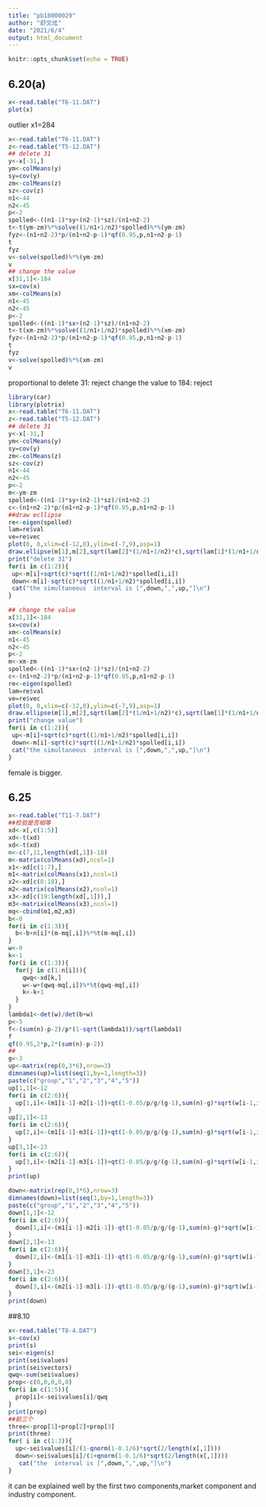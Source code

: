 ```yaml
---
title: "pb18000029"
author: "舒文炫"
date: "2021/6/4"
output: html_document
---
```


```r
knitr::opts_chunk$set(echo = TRUE)
```

## 6.20(a)
```r
x<-read.table("T6-11.DAT")
plot(x)
```
outlier x1=284
```r
x<-read.table("T6-11.DAT")
z<-read.table("T5-12.DAT")
## delete 31
y<-x[-31,]
ym<-colMeans(y)
sy=cov(y)
zm<-colMeans(z)
sz<-cov(z)
n1<-44
n2<-45
p<-2
spolled<-((n1-1)*sy+(n2-1)*sz)/(n1+n2-2)
t<-t(ym-zm)%*%solve((1/n1+1/n2)*spolled)%*%(ym-zm)
fyz<-(n1+n2-2)*p/(n1+n2-p-1)*qf(0.95,p,n1+n2-p-1)
t
fyz
v<-solve(spolled)%*%(ym-zm)
v
## change the value
x[31,1]<-184
sx=cov(x)
xm<-colMeans(x)
n1<-45
n2<-45
p<-2
spolled<-((n1-1)*sx+(n2-1)*sz)/(n1+n2-2)
t<-t(xm-zm)%*%solve((1/n1+1/n2)*spolled)%*%(xm-zm)
fyz<-(n1+n2-2)*p/(n1+n2-p-1)*qf(0.95,p,n1+n2-p-1)
t
fyz
v<-solve(spolled)%*%(xm-zm)
v
```
proportional to 
delete 31: reject
change the value to 184: reject
```r
library(car)
library(plotrix)
x<-read.table("T6-11.DAT")
z<-read.table("T5-12.DAT")
## delete 31
y<-x[-31,]
ym<-colMeans(y)
sy=cov(y)
zm<-colMeans(z)
sz<-cov(z)
n1<-44
n2<-45
p<-2
m<-ym-zm
spolled<-((n1-1)*sy+(n2-1)*sz)/(n1+n2-2)
c<-(n1+n2-2)*p/(n1+n2-p-1)*qf(0.95,p,n1+n2-p-1)
##draw ecllipse
re<-eigen(spolled)
lam=re$val
ve=re$vec
plot(0, 0,xlim=c(-12,0),ylim=c(-7,9),asp=1)
draw.ellipse(m[1],m[2],sqrt(lam[2]*(1/n1+1/n2)*c),sqrt(lam[1]*(1/n1+1/n2)*c),angle=-atan(ve[1,1]/ve[2,1]),deg=FALSE)
print("delete 31")
for(i in c(1:2)){
 up<-m[i]+sqrt(c)*sqrt((1/n1+1/n2)*spolled[i,i])
 down<-m[i]-sqrt(c)*sqrt((1/n1+1/n2)*spolled[i,i])
 cat("the simultaneous  interval is [",down,",",up,"]\n")
}

## change the value
x[31,1]<-184
sx=cov(x)
xm<-colMeans(x)
n1<-45
n2<-45
p<-2
m<-xm-zm
spolled<-((n1-1)*sx+(n2-1)*sz)/(n1+n2-2)
c<-(n1+n2-2)*p/(n1+n2-p-1)*qf(0.95,p,n1+n2-p-1)
re<-eigen(spolled)
lam=re$val
ve=re$vec
plot(0, 0,xlim=c(-12,0),ylim=c(-7,9),asp=1)
draw.ellipse(m[1],m[2],sqrt(lam[2]*(1/n1+1/n2)*c),sqrt(lam[1]*(1/n1+1/n2)*c),angle=-atan(ve[1,1]/ve[2,1]),deg=FALSE)
print("change value")
for(i in c(1:2)){
 up<-m[i]+sqrt(c)*sqrt((1/n1+1/n2)*spolled[i,i])
 down<-m[i]-sqrt(c)*sqrt((1/n1+1/n2)*spolled[i,i])
 cat("the simultaneous  interval is [",down,",",up,"]\n")
}

```
female is bigger.

## 6.25
```r
x<-read.table("T11-7.DAT")
##检验是否相等
xd<-x[,c(1:5)]
xd<-t(xd)
xd<-t(xd)
n<-c(7,11,length(xd[,1])-18)
m<-matrix(colMeans(xd),ncol=1)
x1<-xd[c(1:7),]
m1<-matrix(colMeans(x1),ncol=1)
x2<-xd[c(8:18),]
m2<-matrix(colMeans(x2),ncol=1)
x3<-xd[c(19:length(xd[,1])),]
m3<-matrix(colMeans(x3),ncol=1)
mq<-cbind(m1,m2,m3)
b<-0
for(i in c(1:3)){
  b<-b+n[i]*(m-mq[,i])%*%t(m-mq[,i])
}
w<-0
k<-1
for(i in c(1:3)){
  for(j in c(1:n[i])){
    qwq<-xd[k,]
    w<-w+(qwq-mq[,i])%*%t(qwq-mq[,i])
    k<-k+1
  }
}
lambda1<-det(w)/det(b+w)
p<-5
f<-(sum(n)-p-2)/p*(1-sqrt(lambda1))/sqrt(lambda1)
f
qf(0.95,2*p,2*(sum(n)-p-2))
##
g<-3
up<-matrix(rep(0,3*6),nrow=3)
dimnames(up)=list(seq(1,by=1,length=3))
paste(c("group","1","2","3","4","5"))
up[1,1]<-12
for(i in c(2:6)){
  up[1,i]<-(m1[i-1]-m2[i-1])+qt(1-0.05/p/g/(g-1),sum(n)-g)*sqrt(w[i-1,i-1]/(sum(n)-g)*(1/n[1]+1/n[2]))
}
up[2,1]<-13
for(i in c(2:6)){
  up[2,i]<-(m1[i-1]-m3[i-1])+qt(1-0.05/p/g/(g-1),sum(n)-g)*sqrt(w[i-1,i-1]/(sum(n)-g)*(1/n[1]+1/n[3]))
}
up[3,1]<-23
for(i in c(2:6)){
  up[3,i]<-(m2[i-1]-m3[i-1])+qt(1-0.05/p/g/(g-1),sum(n)-g)*sqrt(w[i-1,i-1]/(sum(n)-g)*(1/n[2]+1/n[3]))
}
print(up)

down<-matrix(rep(0,3*6),nrow=3)
dimnames(down)=list(seq(1,by=1,length=3))
paste(c("group","1","2","3","4","5"))
down[1,1]<-12
for(i in c(2:6)){
  down[1,i]<-(m1[i-1]-m2[i-1])-qt(1-0.05/p/g/(g-1),sum(n)-g)*sqrt(w[i-1,i-1]/(sum(n)-g)*(1/n[1]+1/n[2]))
}
down[2,1]<-13
for(i in c(2:6)){
  down[2,i]<-(m1[i-1]-m3[i-1])-qt(1-0.05/p/g/(g-1),sum(n)-g)*sqrt(w[i-1,i-1]/(sum(n)-g)*(1/n[1]+1/n[3]))
}
down[3,1]<-23
for(i in c(2:6)){
  down[3,i]<-(m2[i-1]-m3[i-1])-qt(1-0.05/p/g/(g-1),sum(n)-g)*sqrt(w[i-1,i-1]/(sum(n)-g)*(1/n[2]+1/n[3]))
}
print(down)
```
##8.10
```r
x<-read.table("T8-4.DAT")
s<-cov(x)
print(s)
sei<-eigen(s)
print(sei$values)
print(sei$vectors)
qwq<-sum(sei$values)
prop<-c(0,0,0,0,0)
for(i in c(1:5)){
  prop[i]<-sei$values[i]/qwq
}
print(prop)
##前三个
three<-prop[1]+prop[2]+prop[3]
print(three)
for( i in c(1:3)){
  up<-sei$values[i]/(1-qnorm(1-0.1/6)*sqrt(2/length(x[,1])))
  down<-sei$values[i]/(1+qnorm(1-0.1/6)*sqrt(2/length(x[,1])))
   cat("the  interval is [",down,",",up,"]\n")
}

```
it can be explained well by the first two components,market component and industry component.


